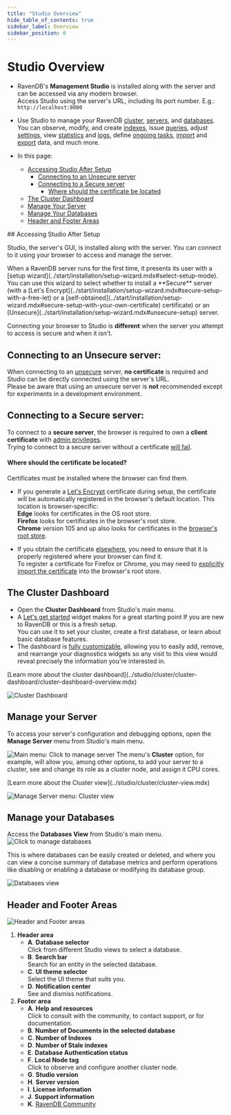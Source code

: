 ```yaml
---
title: "Studio Overview"
hide_table_of_contents: true
sidebar_label: Overview
sidebar_position: 0
---
```



# Studio Overview
<Admonition type="note" title="Note">

* RavenDB's **Management Studio** is installed along with the server and can 
  be accessed via any modern browser.  
  Access Studio using the server's URL, including its port number. E.g.: `http://localhost:8080` 

* Use Studio to manage your RavenDB 
  [cluster](../studio/cluster/cluster-dashboard/cluster-dashboard-overview.mdx), 
  [servers](../studio/server/manage-server.mdx), 
  and [databases](../studio/database/databases-list-view.mdx). 
  You can observe, modify, and create [indexes](../studio/database/indexes/indexes-overview.mdx), 
  issue [queries](../studio/database/queries/query-view.mdx), 
  adjust [settings](../studio/database/settings/database-settings.mdx), 
  view [statistics](../studio/database/stats/ongoing-tasks-stats/overview.mdx) 
  and [logs](../studio/server/debug/admin-logs.mdx), 
  define [ongoing tasks](../studio/database/tasks/ongoing-tasks/general-info.mdx), 
  [import](../studio/database/tasks/import-data/import-data-file.mdx) 
  and [export](../studio/database/tasks/export-database.mdx) data, 
  and much more.

* In this page:  
   * [Accessing Studio After Setup](../studio/overview.mdx#accessing-studio-after-setup)  
      * [Connecting to an Unsecure server](../studio/overview.mdx#connecting-to-an-unsecure-server)  
      * [Connecting to a Secure server](../studio/overview.mdx#connecting-to-a-secure-server)  
         * [Where should the certificate be located](../studio/overview.mdx#where-should-the-certificate-be-located)  
   * [The Cluster Dashboard](../studio/overview.mdx#the-cluster-dashboard)  
   * [Manage Your Server](../studio/overview.mdx#manage-your-server)  
   * [Manage Your Databases](../studio/overview.mdx#manage-your-databases)  
   * [Header and Footer Areas](../studio/overview.mdx#header-and-footer-areas)  
</Admonition>
## Accessing Studio After Setup

Studio, the server's GUI, is installed along with the server. You can connect to it 
using your browser to access and manage the server.  

<Admonition type="info" title="Secure and Unsecure servers" id="secure-and-unsecure-servers" href="#secure-and-unsecure-servers">
When a RavenDB server runs for the first time, it presents its user with 
a [setup wizard](../start/installation/setup-wizard.mdx#select-setup-mode).  
You can use this wizard to select whether to install a **Secure** server 
(with a [Let's Encrypt](../start/installation/setup-wizard.mdx#secure-setup-with-a-free-let) 
or a [self-obtained](../start/installation/setup-wizard.mdx#secure-setup-with-your-own-certificate) 
certificate) or an [Unsecure](../start/installation/setup-wizard.mdx#unsecure-setup) server.  
</Admonition>

Connecting your browser to Studio is **different** when the server you attempt to access 
is secure and when it isn't.  

## Connecting to an Unsecure server:

When connecting to an [unsecure](../start/installation/setup-wizard.mdx#unsecure-setup) 
server, **no certificate** is required and Studio can be directly connected using 
the server's URL.  
<Admonition type="warning" title="Warning">
Please be aware that using an unsecure server is **not** recommended except for 
experiments in a development environment.  
</Admonition>

## Connecting to a Secure server:

To connect to a **secure server**, the browser is required to own a **client certificate** 
with [admin privileges](../server/security/authentication/client-certificate-usage.mdx).  
Trying to connect to a secure server without a certificate 
[will fail](../server/security/common-errors-and-faq.mdx#authentication-error-occurred-using-edge).  

#### Where should the certificate be located?

Certificates must be installed where the browser can find them.  

* If you generate a [Let's Encrypt](../start/installation/setup-wizard.mdx#secure-setup-with-a-free-let) 
  certificate during setup, the certificate will be automatically registered in the browser's default 
  location. This location is browser-specific:  
  **Edge** looks for certificates in the OS root store.  
  **Firefox** looks for certificates in the browser's root store.  
  **Chrome** version 105 and up also looks for certificates in the [browser's root store](https://blog.chromium.org/2022/09/announcing-launch-of-chrome-root-program.html).  

* If you obtain the certificate [elsewhere](../start/installation/setup-wizard.mdx#secure-setup-with-your-own-certificate), 
  you need to ensure that it is properly registered where your browser can find it.  
  <Admonition type="note" title="Note">
  To register a certificate for Firefox or Chrome, you may need to 
  [explicitly import the certificate](../server/security/common-errors-and-faq.mdx#authentication-error-occurred-using-chrome) 
  into the browser's root store.  
  </Admonition>


## The Cluster Dashboard

* Open the **Cluster Dashboard** from Studio's main menu.  
* A [Let's get started](../studio/cluster/cluster-dashboard/cluster-dashboard-widgets.mdx#let) 
  widget makes for a great starting point If you are new to RavenDB or this is a fresh setup.  
  You can use it to set your cluster, create a first database, or learn about basic database features.  
* The dashboard is [fully customizable](../studio/cluster/cluster-dashboard/cluster-dashboard-customize.mdx), 
  allowing you to easily add, remove, and rearrange your diagnostics widgets so any visit 
  to this view would reveal precisely the information you're interested in.  

<Admonition type="info" title="Info">
[Learn more about the cluster dashboard](../studio/cluster/cluster-dashboard/cluster-dashboard-overview.mdx)  
</Admonition>

![Cluster Dashboard](./assets/overview_cluster-dashboard.png)



## Manage your Server

To access your server's configuration and debugging options, open the **Manage Server** 
menu from Studio's main menu.  

![Main menu: Click to manage server](./assets/overview_click-to-manage-server.png)
The menu's **Cluster** option, for example, will allow you, among other options, 
to add your server to a cluster, see and change its role as a cluster node, and 
assign it CPU cores.  

<Admonition type="info" title="Info">
[Learn more about the Cluster view](../studio/cluster/cluster-view.mdx)
</Admonition>

![Manage Server menu: Cluster view](./assets/overview_manage-server_cluster-view.png)



## Manage your Databases

Access the **Databases View** from Studio's main menu.  
![Click to manage databases](./assets/overview_click-to-manage-databases.png)

This is where databases can be easily created or deleted, and where you can 
view a concise summary of database metrics and perform operations like disabling 
or enabling a database or modifying its database group.  

![Databases view](./assets/overview_databases-view.png)



## Header and Footer Areas

![Header and Footer areas](./assets/overview_header-and-footer.png)

1. **Header area**
    * **A**. **Database selector**  
      Click from different Studio views to select a database.  
    * **B**. **Search bar**  
      Search for an entity in the selected database.  
    * **C**. **UI theme selector**  
      Select the UI theme that suits you.  
    * **D**. **Notification center**  
      See and dismiss notifications.  
2. **Footer area**
    * **A**. **Help and resources**  
      Click to consult with the community, to contact support, or for documentation.  
    * **B**. **Number of Documents in the selected database**
    * **C**. **Number of Indexes**
    * **D**. **Number of Stale indexes**
    * **E**. **Database Authentication status**
    * **F**. **Local Node tag**  
      Click to observe and configure another cluster node.  
    * **G**. **Studio version**
    * **H**. **Server version**
    * **I**. **License information**
    * **J**. **Support information**
    * **K**. [RavenDB Community](https://ravendb.net/community)


